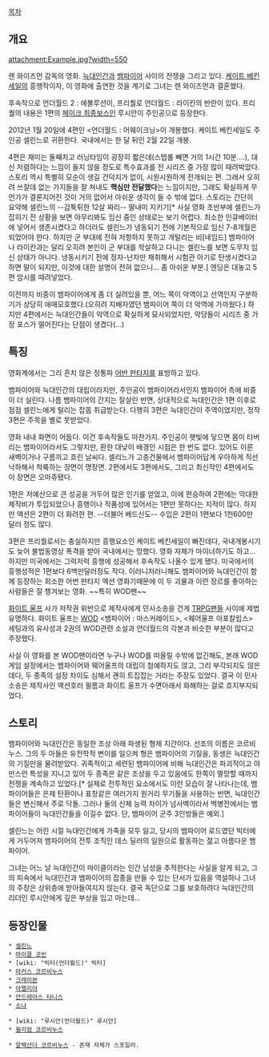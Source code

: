 [[목차]]

== 개요 ==
attachment:Example.jpg?width=550

렌 와이즈먼 감독의 영화. [[늑대인간]]과 [[뱀파이어]] 사이의 전쟁을 그리고 있다. [[케이트 베킨세일]]의 흥행작이자, 이 영화에 출연한 것을 계기로 그녀는 렌 와이즈먼과 결혼했다.

후속작으로 언더월드 2 : 에볼루션이, 프리퀄로 언더월드 : 라이칸의 반란이 있다. 프리퀄의 내용은 1편의 [[페이크 최종보스]]인 루시안이 주인공으로 등장한다.

2012년 1월 20일에 4편인 <언더월드 : 어웨이크닝>이 개봉했다. 케이트 베킨세일도 주인공 셀린느로 귀환한다. 국내에서는 한 달 뒤인 2월 22일 개봉.

4편은 재미는 둘째치고 러닝타임이 굉장히 짧은데(스탭롤 빼면 거의 1시간 10분....), 대신 저렴하다는 느낌이 들지 않을 정도로 특수효과를 전 시리즈 중 가장 많이 때려박았다. 스토리 역시 특별히 모순이 생길 건덕지가 없이, 시원시원하게 전개되는 편. 그래서 오히려 쓰잘데 없는 가지들을 잘 쳐내도 '''핵심만 전달했다'''는 느낌이지만, 그래도 확실하게 무언가가 결론지어진 것이 거의 없어서 아쉬운 생각이 들 수 밖에 없다. 스토리는 간단히 요약해 셀린느의 --갑툭튀한 12살 짜리-- 딸내미 지키기[* 사실 영화 초반부에 셀린느가 잡히기 전 상황을 보면 아무리봐도 임신 중인 상태로는 보기 어렵다. 최소한 인큐베이터에 넣어서 생존시켰다고 하더라도 셀린느가 냉동되기 전에 기본적으로 임신 7-8개월은 되었어야 한다. 하지만 군 부대에 전혀 저항하지 못하고 개털리는 비[네임드] 뱀파이어나 라이칸과는 달리 오히려 본인이 군 부대를 학살하고 다니는 셀린느를 보면 도무지 임신 상태가 아니다. 냉동시키기 전에 정자-난자만 채취해서 시험관 아기로 탄생시켰다고 하면 말이 되지만, 이것에 대한 설명이 전혀 없으니... 좀 아쉬운 부분.] 엔딩은 대놓고 5편 암시를 때려넣었다. 

이전까지 비중이 뱀파이어에게 좀 더 실려있을 뿐, 어느 쪽이 악역이고 선역인지 구분하기가 상당히 애매모호했다.(오히려 지배자였던 뱀파이어 쪽이 더 악역에 가까웠다.) 하지만 4편에서는 늑대인간들이 악역으로 확실하게 묘사되었지만, 악당들이 시리즈 중 가장 포스가 떨어진다는 단점이 생겼다(...)

== 특징 ==
영화계에서는 그리 흔치 않은 정통파 [[어반 판타지]]를 표방하고 있다.

뱀파이어와 늑대인간의 대립이라지만, 주인공이 뱀파이어라서인지 뱀파이어 측에 비중이 더 실린다. 나름 뱀파이어의 간지는 잘살린 반면, 상대적으로 늑대인간은 1편 이후로 점점 셀린느에게 털리는 잡몹 취급받는다. 다행히 3편은 늑대인간이 주역이었지만, 정작 3편은 주목을 별로 못받았다. 

영화 내내 화면이 어둡다. 이건 후속작들도 마찬가지. 주인공이 햇빛에 닿으면 몸이 타버리는 뱀파이어라서도 그렇지만, 환한 대낮이 배경인 시점은 한 번도 없다. 있어도 이른 새벽이거나 구름끼고 흐린 날씨다. 셀리느가 고층건물에서 뱀파이어답게 우아하게 직선낙하해서 착륙하는 장면이 명장면. 2편에서도 3편에서도, 그리고 최신작인 4편에서도 이 장면은 오마쥬됐다. 

1편은 저예산으로 큰 성공을 거두어 많은 인기를 얻었고, 이에 편승하여 2편에는 막대한 제작비가 투입되었으나 흥행이나 작품성에 있어서는 1편만 못하다는 지적이 많다. 하지만 액션은 2편이 더 화려한 편. --더불어 베드신도-- 수입은 2편이 1편보다 1천600만 달러 정도 많다.

3편은 프리퀄로서는 충실하지만 흥행요소인 케이트 베킨세일이 빠진데다, 국내개봉시기도 늦어 불법동영상 폭격을 받아 국내에서는 망했다. 영화 자체가 마이너하기도 하고...하지만 미국에서는 그럭저럭 흥행에 성공해서 후속작도 나올수 있게 됐다. 미국에서의 흥행성적은 1편보다 6백만달러정도 작다. 이러니저러니해도 뱀파이어와 늑대인간이 함께 등장하는 희소한 어번 판타지 액션 영화기때문에 이 두 괴물과 이런 장르를 좋아하는 사람들은 잘 챙겨보는 영화. ~~특히 WOD팬~~

[[화이트 울프]] 사가 저작권 위반으로 제작사에게 민사소송을 건게 [[TRPG]]팬들 사이에 제법 유명하다. 화이트 울프는 [[WOD]] <뱀파이어 : 마스커레이드>, <웨어울프 아포칼립스> 세팅과의 유사성과 2권의 WOD관련 소설과 언더월드의 각본과 비슷한 부분이 많다고 주장했다. 

사실 이 영화를 본 WOD팬이라면 누구나 WOD를 떠올릴 수밖에 없긴해도, 본래 WOD 게임 설정에서는 뱀파이어와 웨어울프의 대립이 첨예하지도 않고, 그리 부각되지도 않은데다, 두 종족의 설정 차이도 심해서 괜히 트집잡는 거라는 주장도 있었다. 결국 이 민사소송은 제작사인 액션호러 필름과 화이트 울프가 수면아래서 화해하는 걸로 흐지부지되었다.  

== 스토리 ==
뱀파이어와 늑대인간은 동일한 조상 아래 파생된 형제 지간이다. 선조의 이름은 코르비누스. 그의 두 아들은 유전학적 변이를 일으켜 형은 뱀파이어의 기질을, 동생은 늑대인간의 기질만을 물려받았다. 귀족적이고 세련된 뱀파이어에 비해 늑대인간은 파괴적이고 야만스런 특성을 지니고 있어 두 종족은 같은 조상을 두고 있음에도 한쪽이 멸망할 때까지 전쟁을 계속하고 있었다.[* 실제로 전투적인 요소에서도 이런 모습이 잘 나타나는데, 뱀파이어들은 은제 탄환이나 표창같은 여러가지 원거리 무기들을 사용하는 반면, 늑대인간들은 변신해서 주로 닥돌. 그러나 둘의 신체 능력 차이가 넘사벽이라서 백병전에서는 뱀파이어들이 늑대인간들을 이길수 없다. 단, 뱀파이어 군주 3인방들은 예외.]

셀린느는 어린 시절 늑대인간에게 가족을 모두 잃고, 당시의 뱀파이어 로드였던 빅터에게 거두어져 뱀파이어의 전투 조직인 데스 딜러의 일원으로 활동하는 젊고 아름다운 뱀파이어.

그녀는 어느 날 늑대인간이 마이클이라는 인간 남성을 추적한다는 사실을 알게 되고, 그의 피속에서 늑대인간과 뱀파이어의 잡종을 만들 수 있는 단서가 있음을 역설하나 그녀의 주장은 상위층에 받아들여지지 않는다. 결국 독단으로 그를 보호하려다 늑대인간의 리더인 루시안에게 깊은 부상을 입고 마는데...

== 등장인물 ==
 * [[셀린느]]
 * [[마이클 코빈]]
 * [wiki: "빅터(언더월드)" 빅터]
 * [[마커스 코르비누스]]
 * [[크레이븐]]
 * [[아멜리아]]
 * [[안드레아스 타니스]]
 * [[소냐]]

 * [wiki: "루시안(언더월드)" 루시안]
 * [[윌리엄 코르비누스]]

 * [[알렉산더 코르비누스]] - 존재 자체가 스포일러.
